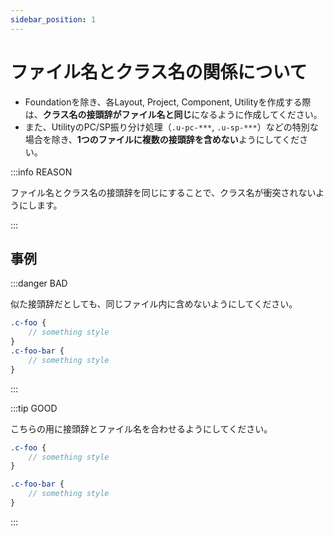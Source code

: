 ```yaml
---
sidebar_position: 1
---
```


# ファイル名とクラス名の関係について

- Foundationを除き、各Layout, Project, Component, Utilityを作成する際は、**クラス名の接頭辞がファイル名と同じ**になるように作成してください。
- また、UtilityのPC/SP振り分け処理（`.u-pc-***`, `.u-sp-***`）などの特別な場合を除き、**1つのファイルに複数の接頭辞を含めない**ようにしてください。

:::info REASON

ファイル名とクラス名の接頭辞を同じにすることで、クラス名が衝突されないようにします。

:::

## 事例

:::danger BAD

似た接頭辞だとしても、同じファイル内に含めないようにしてください。

```scss title="scss/object/component/_foo.scss"
.c-foo {
    // something style
}
.c-foo-bar {
    // something style
}
```

:::

:::tip GOOD

こちらの用に接頭辞とファイル名を合わせるようにしてください。

```scss title="scss/object/component/_foo.scss"
.c-foo {
    // something style
}
```

```scss title="scss/object/component/_foo-bar.scss"
.c-foo-bar {
    // something style
}
```

:::
